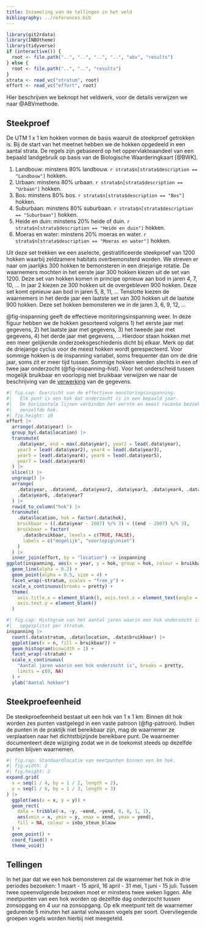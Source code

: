 ```yaml
---
title: Inzameling van de tellingen in het veld
bibliography: ../references.bib
---
```


```r
library(git2rdata)
library(INBOtheme)
library(tidyverse)
if (interactive()) {
  root <- file.path("..", "..", "..", "..", "abv", "results")
} else {
  root <- file.path("..", "..", "results")
}
strata <- read_vc("stratum", root)
effort <- read_vc("effort", root)
```

Hier beschrijven we beknopt het veldwerk, voor de details verwijzen we naar @ABVmethode.

## Steekproef {#sec-steekproef}

De UTM 1 x 1 km hokken vormen de basis waaruit de steekproef getrokken is.
Bij de start van het meetnet hebben we de hokken opgedeeld in een aantal strata.
De regels zijn gebaseerd op het oppervlakteaandeel van een bepaald landgebruik op basis van de Biologische Waarderingkaart [@BWK].

1. Landbouw: minstens 80% landbouw. `r strata$n[strata$description == "Landbouw"]` hokken.
1. Urbaan: minstens 80% urbaan. `r strata$n[strata$description == "Urbaan"]` hokken.
1. Bos: minstens 80% bos. `r strata$n[strata$description == "Bos"]` hokken.
1. Suburbaan: minstens 80% suburbaan. `r strata$n[strata$description == "Suburbaan"]` hokken.
1. Heide en duin: minstens 20% heide of duin. `r strata$n[strata$description == "Heide en duin"]` hokken.
1. Moeras en water: minstens 20% moeras en water. `r strata$n[strata$description == "Moeras en water"]` hokken.

Uit deze set trekken we een aselecte, gestratificeerde steekproef van 1200 hokken waarbij zeldzamere habitats overbemonsterd worden.
We streven er naar om jaarlijks 300 hokken te bemonsteren in een driejarige rotatie.
De waarnemers mochten in het eerste jaar 300 hokken kiezen uit de set van 1200.
Deze set van hokken komen in principe opnieuw aan bod in jaren 4, 7, 10, ...
In jaar 2 kiezen ze 300 hokken uit de overgebleven 900 hokken.
Deze set komt opnieuw aan bod in jaren 5, 8, 11, ...
Tenslotte kiezen de waarnemers in het derde jaar een laatste set van 300 hokken uit de laatste 900 hokken.
Deze set hokken bemonsteren we in de jaren 3, 6, 9, 12, ...

@fig-inspanning geeft de effectieve monitoringsinspanning weer.
In deze figuur hebben we de hokken gesorteerd volgens 1) het eerste jaar met gegevens, 2) het laatste jaar met gegevens, 3) het tweede jaar met gegevens, 4) het derde jaar met gegevens, ...
Hierdoor staan hokken met een meer gelijkende onderzoeksgeschiedenis dicht bij elkaar.
Merk op dat de driejarige cyclus voor de meest hokken wordt gerespecteerd.
Voor sommige hokken is de inspanning variabel, soms frequenter dan om de drie jaar, soms zit er meer tijd tussen.
Sommige hokken werden slechts in een of twee jaar onderzocht (@fig-inspanning-hist).
Voor het onderscheid tussen mogelijk bruikbaar en voorlopig niet bruikbaar verwijzen we naar de beschrijving van de [verwerking](verwerking.html#sec-relevant) van de gegevens.

```r
#| fig.cap: Overzicht van de effectieve monitoringsinspanning.
#|   Elk punt is een hok dat onderzocht is in een bepaald jaar.
#|   De horizontale lijnen verbinden het eerste en meest recente bezoek aan
#|   eenzelfde hok.
#| fig.height: 10
effort |>
  arrange(.data$year) |>
  group_by(.data$location) |>
  transmute(
    .data$year, end = max(.data$year), year2 = lead(.data$year),
    year3 = lead(.data$year2), year4 = lead(.data$year3),
    year5 = lead(.data$year4), year6 = lead(.data$year5),
    year7 = lead(.data$year6)
  ) |>
  slice(1) |>
  ungroup() |>
  arrange(
    .data$year, .data$end, .data$year2, .data$year3, .data$year4, .data$year5,
    .data$year6, .data$year7
  ) |>
  rowid_to_column("hok") |>
  transmute(
    .data$location, hok = factor(.data$hok),
    bruikbaar = ((.data$year - 2007) %/% 3) < ((end - 2007) %/% 3),
    bruikbaar = factor(
      .data$bruikbaar, levels = c(TRUE, FALSE),
      labels = c("mogelijk", "voorlopig\nniet")
    )
  ) |>
  inner_join(effort, by = "location") -> inspanning
ggplot(inspanning, aes(x = year, y = hok, group = hok, colour = bruikbaar)) +
  geom_line(alpha = 0.2) +
  geom_point(alpha = 0.5, size = 4) +
  facet_wrap(~stratum, scales = "free_y") +
  scale_x_continuous(breaks = pretty) +
  theme(
    axis.title.x = element_blank(), axis.text.x = element_text(angle = 90),
    axis.text.y = element_blank()
  )
```

```r
#| fig.cap: Histogram van het aantal jaren waarin een hok onderzocht is
#|   opgesplitst per stratum.
inspanning |>
  count(.data$stratum, .data$location, .data$bruikbaar) |>
  ggplot(aes(x = n, fill = bruikbaar)) +
  geom_histogram(binwidth = 1) +
  facet_wrap(~stratum) +
  scale_x_continuous(
    "Aantal jaren waarin een hok onderzocht is", breaks = pretty,
    limits = c(0, NA)
  ) +
  ylab("Aantal hokken")
```

## Steekproefeenheid

De steekproefeenheid bestaat uit een hok van 1 x 1 km.
Binnen dit hok worden zes punten vastgelegd in een vaste patroon (@fig-patroon).
Indien de punten in de praktijk niet bereikbaar zijn, mag de waarnemer ze verplaatsen naar het dichtstbijzijnde bereikbare punt.
De waarnemer documenteert deze wijziging zodat we in de toekomst steeds op dezelfde punten blijven waarnemen.

```r
#| fig.cap: Standaardlocatie van meetpunten binnen een km hok.
#| fig.width: 2
#| fig.height: 2
expand.grid(
  x = seq(1 / 4, by = 1 / 2, length = 2),
  y = seq(1 / 6, by = 1 / 3, length = 3)
) |>
  ggplot(aes(x = x, y = y)) +
  geom_rect(
    data = tribble(~x, ~y, ~xend, ~yend, 0, 0, 1, 1),
    aes(xmin = x, ymin = y, xmax = xend, ymax = yend),
    fill = NA, colour = inbo_steun_blauw
  ) +
  geom_point() +
  coord_fixed() +
  theme_void()
```

## Tellingen

In het jaar dat we een hok bemonsteren zal de waarnemer het hok in drie periodes bezoeken: 1 maart - 15 april, 16 april - 31 mei, 1 juni - 15 juli.
Tussen twee opeenvolgende bezoeken moet er minstens twee weken liggen.
Alle meetpunten van een hok worden op dezelfde dag onderzocht tussen zonsopgang en 4 uur na zonsopgang.
Op elk meetpunt telt de waarnemer gedurende 5 minuten het aantal volwassen vogels per soort.
Overvliegende groepen vogels worden hierbij niet meegeteld.
